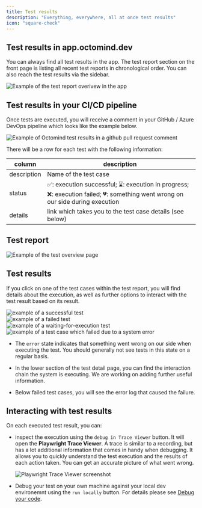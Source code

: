 ```yaml
---
title: Test results
description: "Everything, everywhere, all at once test results"
icon: "square-check"
---
```


## Test results in app.octomind.dev

You can always find all test results in the app. The test report section on the front page is listing all recent test reports in chronological order.
You can also reach the test results via the sidebar.

<Frame caption="Example of the test report overivew in the app, screenshot 08/2023">
  <img
    src="images/test-report-overview.png"
    alt="Example of the test report overivew in the app"
  />
</Frame>

## Test results in your CI/CD pipeline

Once tests are executed, you will receive a comment in your GitHub / Azure DevOps pipeline which looks like the example below.

<Frame caption="Example of Octomind test results in a commit comment, screenshot 09/2023">
  <img
    src="images/Octomind-test-results-commit-comments-GitHub-example.png"
    alt="Example of Octomind test results in a github pull request comment"
  />
</Frame>

There will be a row for each test with the following information:

| column      | description                                                                                                                      |
| ----------- | -------------------------------------------------------------------------------------------------------------------------------- |
| description | Name of the test case                                                                                                            |
| status      | ✅: execution successful; ⌛️: execution in progress; ❌: execution failed; 💔: something went wrong on our side during execution |
| details     | link which takes you to the test case details (see below)                                                                        |

## Test report

<img
  src="/images/test-overview-explained.png"
  alt="Example of the test overview page"
/>

## Test results

If you click on one of the test cases within the test report, you will find details about the execution, as well as further options to interact with the test result based on its result.

<Frame caption="Test result page for a successful test case, screenshot 09/2023">
  <img
    src="/images/test-result-success.png"
    alt="example of a successful test"
  />
</Frame>

<div class="mt-8" />

<Frame caption="Test result page for a failed test case, screenshot 09/2023">
  <img src="/images/test-result-failure.png" alt="example of a failed test" />
</Frame>

<div class="mt-8" />

<Frame caption="Test result page for a waiting-for-execution test case, screenshot 09/2023">
  <img
    src="/images/test-result-waiting.png"
    alt="example of a waiting-for-execution test"
  />
</Frame>

<div class="mt-8" />

<Frame caption="Test result page for a system error test case, screenshot 09/2023">
  <img
    src="/images/test-result-error.png"
    alt="example of a test case which failed due to a system error"
  />
</Frame>

- The `error` state indicates that something went wrong on our side when executing the test.
  You should generally not see tests in this state on a regular basis.

- In the lower section of the test detail page, you can find the interaction chain the system is executing.
  We are working on adding further useful information.

- Below failed test cases, you will see the error log that caused the failure.

## Interacting with test results

On each executed test result, you can:

- inspect the execution using the `debug in Trace Viewer` button.
  It will open the **Playwright Trace Viewer**. A trace is similar to a recording, but has a lot additional information that
  comes in handy when debugging. It allows you to quickly understand the test execution and the results of each action taken.
  You can get an accurate picture of what went wrong.

  <Frame caption="Use Playwright Trace Viewer within Octomind">
    <img
      src="images/screenshot-Playwright-Trace-Viewer.png"
      alt="Playwright Trace Viewer screenshot"
    />
  </Frame>

- Debug your test on your own machine against your local dev environemnt using the `run locally` button. For details please see [Debug your code](/debugtopus).
